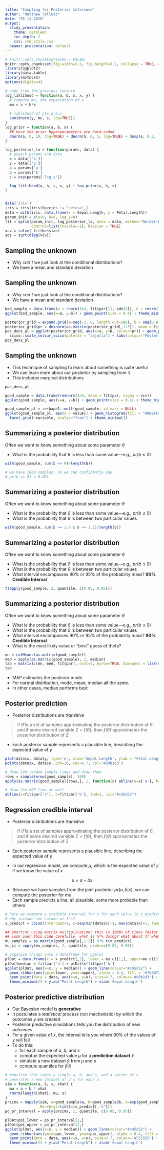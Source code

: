 ```yaml
---
title: "Sampling for Posterior Inference"
author: "Matthew Talluto"
date: "05.11.2020"
output:
  slidy_presentation:
    theme: cerulean
    toc_depth: 2
    css: rmd_style.css
  beamer_presentation: default
---
```



```r
# knitr::opts_chunk$set(echo = FALSE)
knitr::opts_chunk$set(fig.width=5.5, fig.height=5.5, collapse = TRUE, comment = "##", dev="png")
library(ggplot2)
library(data.table)
library(mvtnorm)
options(digits=4)

# code from the previous lecture
log_liklihood = function(a, b, s, x, y) {
  # compute mu, the expectation of y
  mu = a + b*x
  
  # liklihood of y|x,a,b,s
  sum(dnorm(y, mu, s, log=TRUE))
}
log_prior = function(a, b, s) {
  ## here the prior hyperparameters are hard-coded
  dnorm(a, 0, 10, log=TRUE) + dnorm(b, 0, 5, log=TRUE) + dexp(s, 0.2, log=TRUE)  
}

log_posterior_la = function(params, data) {
  # unpack params and data
  x = data[['x']]
  y = data[['y']]
  a = params['a']
  b = params['b']
  s = exp(params['log_s'])

  log_liklihood(a, b, s, x, y) + log_prior(a, b, s)
}


data('iris')
iris = iris[iris$Species != "setosa",]
data = with(iris, data.frame(x = Sepal.Length, y = Petal.Length))
param_init = c(a=0, b=0, log_s=0)
fit = optim(param_init, log_posterior_la, data = data, method="Nelder-Mead", 
            control=list(fnscale=-1), hessian = TRUE)
vcv = solve(-fit$hessian)
sds = sqrt(diag(vcv))
```




## Sampling the unknown

* Why *can't* we just look at the conditional distributions?
* We have a mean and standard deviation



## Sampling the unknown

* Why *can't* we just look at the conditional distributions?
* We have a mean and standard deviation

<div class="left lt">
```r
bad_sample = data.frame(a = rnorm(1e4, fit$par[1], sds[1]), b = rnorm(1e4, fit$par[2], sds[2]))
ggplot(bad_sample, aes(x=a, y=b)) + geom_point(size = 0.4) + theme_minimal()
```
</div>


<div class="right rt">
```r
posterior_grid = expand.grid(a=seq(-3, 0, length.out=100), b = seq(0.8, 1.3, length.out = 100), log_s = fit$par[3])
posterior_grid$pr = dmvnorm(as.matrix(posterior_grid[,1:3]), mean = fit$par, sigma=vcv, log=FALSE)
pos_dens_pl = ggplot(posterior_grid, aes(x=a, y=b, colour=pr)) + geom_point(size=0.5) + theme_minimal() + 
  scico::scale_colour_scico(palette = "lajolla") + labs(colour="Posterior density")
pos_dens_pl
```
</div>


## Sampling the unknown

<div class="left lt">
* This technique of sampling to learn about something is quite useful
* We can learn more about our posterior by sampling from it
* This includes marginal distributions

```r
pos_dens_pl
```
</div>


<div class="right rt">
```r
good_sample = data.frame(rmvnorm(1e4, mean = fit$par, sigma = vcv))
ggplot(good_sample, aes(x=a, y=b)) + geom_point(size = 0.4) + theme_minimal()
```

```r
good_sample_pl = reshape2::melt(good_sample, id.vars = NULL)
ggplot(good_sample_pl, aes(x = value)) + geom_histogram(fill = "#00BFC4", bins=40) + 
  facet_grid(~variable, scales="free") + theme_minimal()

```
</div>

## Summarizing a posterior distribution

Often we want to know something about some parameter $\theta$

* What is the probability that $\theta$ is less than some value---e.g., $pr(b \le 0)$

```r
with(good_sample, sum(b <= 0)/length(b))

# we have 1000 samples, so we can confidently say
# pr(b <= 0) < 0.001
```

## Summarizing a posterior distribution

Often we want to know something about some parameter $\theta$

* What is the probability that $\theta$ is less than some value---e.g., $pr(b \le 0)$
* What is the probability that $\theta$ is between two particular values

```r
with(good_sample, sum(b >= 1.0 & b <= 1.2)/length(b))
```

## Summarizing a posterior distribution

Often we want to know something about some parameter $\theta$

* What is the probability that $\theta$ is less than some value---e.g., $pr(b \le 0)$
* What is the probability that $\theta$ is between two particular values
* What interval encompasses 90% or 95% of the probability mass? **90% Credible Interval**

```r
t(apply(good_sample, 2, quantile, c(0.05, 0.95)))
```


## Summarizing a posterior distribution

Often we want to know something about some parameter $\theta$

* What is the probability that $\theta$ is less than some value---e.g., $pr(b \le 0)$
* What is the probability that $\theta$ is between two particular values
* What interval encompasses 90% or 95% of the probability mass? **90% Credible Interval**
* What is the most likely value or "best" guess of theta?

```r
mn = colMeans(as.matrix(good_sample))
med = apply(as.matrix(good_sample), 2, median)
tab = matrix(c(mn, med, fit$par), ncol=3, byrow=TRUE, dimnames = list(c("mean", "median", "mode"), names(fit$par)))
tab

```

* MAP estimates the posterior mode. 
* For normal distribution, mode, mean, median all the same.
* In other cases, median performs best


## Posterior prediction

<div class="left lt">

* Posterior distributions are *transitive*

> If $\hat{\theta}$ is a set of samples approximating the posterior distribution of $\theta$, and if some desired variable $Z = f(\theta)$, then $f(\hat{\theta})$ approximates the posterior distribution of $Z$

* Each posterior sample represents a plausible line, describing the expected value of $y$
</div>

<div class="right rt">
```r
plot(data$x, data$y, type='n', xlab='Sepal Length', ylab = "Petal Length", bty='n')
points(data$x, data$y, pch=16, cex=0.7, col='#80b1d3')

# draw 100 random sample lines and draw them
rows = sample(nrow(good_sample), 100)
apply(as.matrix(good_sample)[rows,], 1, function(x) abline(a=x['a'], b=x['b'], col="#fb807255", lwd=0.5))

# draw the MAP line as well
abline(a=fit$par['a'], b=fit$par['b'], lwd=3, col="#c45d52")

```
</div>





## Regression credible interval

<div class="left lt">

* Posterior distributions are *transitive*

> If $\hat{\theta}$ is a set of samples approximating the posterior distribution of $\theta$, and if some desired variable $Z = f(\theta)$, then $f(\hat{\theta})$ approximates the posterior distribution of $Z$

* Each posterior sample represents a plausible line, describing the expected value of $y$

* In our regression model, we compute $\mu$, which is the expected value of $y$ if we know the value of $x$

$$
\mu = a + bx
$$

* Because we have samples from the joint posterior $pr(a,b|x)$, we can compute the posterior for mu
* Each sample predicts a line, all plausible, some more probable than others
</div>

<div class="right rt">
```r
# here we compute a credible interval for y for each value in x_predict
# why include the column of 1's?
x_predict = cbind(intercept=1, x=seq(min(data$x)-1, max(data$x)+1, length.out=100))

## shortcut using matrix multiplication; this is 1000s of times faster than other methods
## look over this code carefully, what is %*% doing? what about t? what are the dims of mu_sample? what does this represent?
mu_samples = as.matrix(good_sample[,1:2]) %*% t(x_predict)
mu_ci = apply(mu_samples, 2, quantile, probs=c(0.05, 0.90))

# organize things into a dataframe for ggplot
plDat = data.frame(x = x_predict[,2], lower = mu_ci[1,], upper=mu_ci[2,])
plDat$median = fit$par['a'] + plDat$x*fit$par['b']
ggplot(plDat, aes(x=x, y = median)) + geom_line(colour="#c45d52") + 
  geom_ribbon(aes(ymin=lower, ymax=upper), alpha = 0.4, fill = "#fb8072") + 
  geom_point(data = data, aes(x=x, y=y), size=0.7, colour='#80b1d3') +
  theme_minimal() + ylab("Petal Length") + xlab('Sepal Length')

```
</div>





## Posterior predictive distribution

<div class="left lt">
* Our Bayesian model is **generative**
* It postulates a *statistical* process (not mechanistic) by which the outcomes $y$ are created
* Posterior predictive simulations tells you the distribution of new *outcomes*
* For a given value of $x$, the interval tells you where 90% of the values of $y$ will fall
* To do this:
   - for each sample of $a$, $b$, and $s$
   - comptue the expected value $\mu$ for a **prediction dataset** $\hat{x}$
   - simulate a new dataset $\hat{y}$ from $\mu$ and $s$
   - compute quantiles for $\hat{y} | \hat{x}$
</div>

<div class = "right rt">
```r
# function that takes a single a, b, and s, and a vector of x
# generates a new dataset of y's for each x
sim = function(a, b, s, xhat) {
  mu = a + b * xhat
  rnorm(length(xhat), mu, s)
}
prsims = mapply(sim, a=good_sample$a, b=good_sample$b, s=exp(good_sample$log_s), 
                MoreArgs=list(x=x_predict[,'x']))
po_pr_interval = apply(prsims, 1, quantile, c(0.05, 0.95))
```

```r
plDat$ppi_lower = po_pr_interval[1,]
plDat$ppi_upper = po_pr_interval[2,]
ggplot(plDat, aes(x=x, y = median)) + geom_line(colour="#c45d52") + 
  geom_ribbon(aes(ymin=ppi_lower, ymax=ppi_upper), alpha = 0.4, fill = "#96bad3") + 
  geom_point(data = data, aes(x=x, y=y), size=0.7, colour='#555555') +
  theme_minimal() + ylab("Petal Length") + xlab('Sepal Length')
```

</div>
